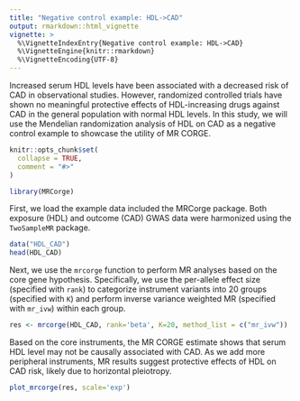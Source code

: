 ```yaml
---
title: "Negative control example: HDL->CAD"
output: rmarkdown::html_vignette
vignette: >
  %\VignetteIndexEntry{Negative control example: HDL->CAD}
  %\VignetteEngine{knitr::rmarkdown}
  %\VignetteEncoding{UTF-8}
---
```


Increased serum HDL levels have been associated with a decreased risk of CAD in observational studies. However, randomized controlled trials have shown no meaningful protective effects of HDL-increasing drugs against CAD in the general population with normal HDL levels. In this study, we will use the Mendelian randomization analysis of HDL on CAD as a negative control example to showcase the utility of MR CORGE.

```r
knitr::opts_chunk$set(
  collapse = TRUE,
  comment = "#>"
)
```


```r
library(MRCorge)
```


First, we load the example data included the MRCorge package. Both exposure (HDL) and outcome (CAD) GWAS data were harmonized using the `TwoSampleMR` package. 

```r
data("HDL_CAD")
head(HDL_CAD)
```

Next, we use the `mrcorge` function to perform MR analyses based on the core gene hypothesis. Specifically, we use the per-allele effect size (specified with `rank`) to categorize instrument variants into 20 groups (specified with `K`) and perform inverse variance weighted MR (specified with `mr_ivw`) within each group.

```r
res <- mrcorge(HDL_CAD, rank='beta', K=20, method_list = c("mr_ivw"))
```
Based on the core instruments, the MR CORGE estimate shows that serum HDL level may not be causally associated with CAD. As we add more peripheral instruments, MR results suggest protective effects of HDL on CAD risk, likely due to horizontal pleiotropy.
```r
plot_mrcorge(res, scale='exp')
```
